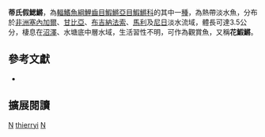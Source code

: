{{Speciesbox 
| taxon = Nothobranchius thierryi
| status = LC
| status_system = IUCN3.1
| authority =  [[Ahl|Ahl]], 1924
| synonyms = *''Fundulosoma thierryi, Ahl, 1924''
*''Fundulusoma thierryi, Ahl, 1924''
}}
'''蒂氏假鰓鱂'''，為[[輻鰭魚綱|輻鰭魚綱]][[鯉齒目|鯉齒目]][[鰕鱂亞目|鰕鱂亞目]][[鰕鱂科|鰕鱂科]]的其中一[[種|種]]，為熱帶淡水魚，分布於[[非洲|非洲]][[塞內加爾|塞內加爾]]、[[甘比亞|甘比亞]]、[[布吉納法索|布吉納法索]]、[[馬利|馬利]]及[[尼日|尼日]]淡水流域，體長可達3.5公分，棲息在[[沼澤|沼澤]]、水塘底中層水域，生活習性不明，可作為觀賞魚，又稱'''花鰕鱂'''。

== 參考文獻 ==
*{{FishBase_species|genus=Nothobranchius|species=thierryi|year=2014|month=8}}

== 擴展閱讀 ==
{{refbegin}}
{{wikispecies-inline|Nothobranchius thierryi|蒂氏假鰓鱂}}
{{refend}}
{{Taxonbar|from=Q6416930}}

[[Category:觀賞魚|N]]
[[Category:假鰓鱂屬|thierryi]]
[[Category:1924年描述的鱼类|N]]